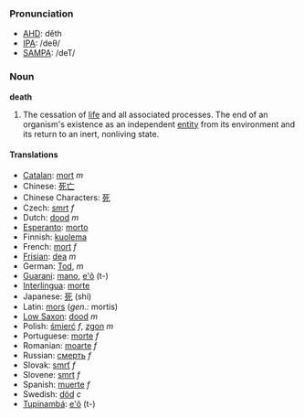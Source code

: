 ===Pronunciation===
*[[w:AHD|AHD]]: dĕth
*[[w:IPA|IPA]]: /deθ/
*[[w:SAMPA|SAMPA]]: /deT/

=== Noun ===

'''death'''

#The cessation of [[life]] and all associated processes.  The end of an organism's existence as an independent [[entity]] from its environment and its return to an inert, nonliving state.

==== Translations ====
*[[Catalan]]: [[mort]] ''m''
*Chinese: [[死亡]]
*Chinese Characters: [[死]]
*Czech: [[smrt]] ''f''
*Dutch: [[dood]] ''m''
*[[Esperanto]]: [[morto]]
*Finnish: [[kuolema]]
*French: [[mort]] ''f''
*[[Frisian]]: [[dea]] ''m''
*German: [[Tod]], ''m''
*[[Guarani]]: [[mano]], [[e'õ]] (t-)
*[[Interlingua]]: [[morte]]
*Japanese: [[死]] (shi)
*Latin: [[mors]] (''gen.:'' mortis)
*[[Low Saxon]]: [[dood]] ''m''
*Polish: [[śmierć]] ''f'', [[zgon]] ''m''
*Portuguese: [[morte]] ''f''
*Romanian: [[moarte]] ''f''
*Russian: [[смeрть]] ''f''
*Slovak: [[smrť]] ''f''
*Slovene: [[smrt]] ''f''
*Spanish: [[muerte]] ''f''
*Swedish: [[död]] ''c''
*[[Tupinambá]]: [[e'õ]] (t-)